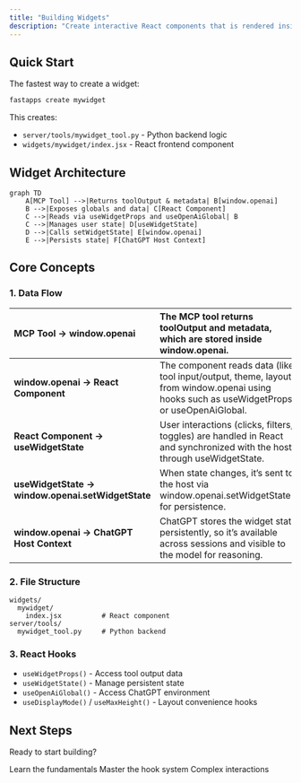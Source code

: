 ```yaml
---
title: "Building Widgets"
description: "Create interactive React components that is rendered inside ChatGPT."
---
```


## Quick Start

The fastest way to create a widget:

```bash
fastapps create mywidget
```

This creates:

- `server/tools/mywidget_tool.py` - Python backend logic
- `widgets/mywidget/index.jsx` - React frontend component

## Widget Architecture

```mermaid
graph TD
    A[MCP Tool] -->|Returns toolOutput & metadata| B[window.openai]
    B -->|Exposes globals and data| C[React Component]
    C -->|Reads via useWidgetProps and useOpenAiGlobal| B
    C -->|Manages user state| D[useWidgetState]
    D -->|Calls setWidgetState| E[window.openai]
    E -->|Persists state| F[ChatGPT Host Context]
```

## Core Concepts

### 1. **Data Flow**

| **MCP Tool → window.openai**                      | The MCP tool returns toolOutput and metadata, which are stored inside window.openai.                                                       |
| :------------------------------------------------ | :----------------------------------------------------------------------------------------------------------------------------------------- |
| **window.openai → React Component**               | The component reads data (like tool input/output, theme, layout) from window.openai using hooks such as useWidgetProps or useOpenAiGlobal. |
| **React Component → useWidgetState**              | User interactions (clicks, filters, toggles) are handled in React and synchronized with the host through useWidgetState.                   |
| **useWidgetState → window.openai.setWidgetState** | When state changes, it’s sent to the host via window.openai.setWidgetState() for persistence.                                              |
| **window.openai → ChatGPT Host Context**          | ChatGPT stores the widget state persistently, so it’s available across sessions and visible to the model for reasoning.                    |

### 2. **File Structure**

```
widgets/
  mywidget/
    index.jsx          # React component
server/tools/
  mywidget_tool.py     # Python backend
```

### 3. **React Hooks**

- `useWidgetProps()` - Access tool output data
- `useWidgetState()` - Manage persistent state
- `useOpenAiGlobal()` - Access ChatGPT environment
- `useDisplayMode()` / `useMaxHeight()` - Layout convenience hooks

## Next Steps

Ready to start building?

<CardGroup cols={3}>
  <Card title="Widget Basics" icon="book" href="/widgets/basics/index">
    Learn the fundamentals
  </Card>
  <Card title="React Hooks" icon="code" href="/widgets/react-hooks/index">
    Master the hook system
  </Card>
  <Card title="Advanced Patterns" icon="wand-magic-sparkles" href="/widgets/advanced-patterns/index">
    Complex interactions
  </Card>
</CardGroup>